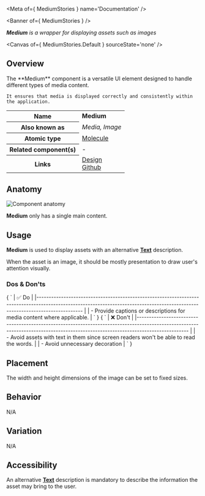 
<Meta of={ MediumStories } name='Documentation' />

<Banner of={ MediumStories } />

_**Medium** is a wrapper for displaying assets such as images_

<Canvas of={ MediumStories.Default } sourceState='none' />

## Overview
<div>
  <div id='description'>
    The **Medium** component is a versatile UI element designed to handle different types of media content.

    It ensures that media is displayed correctly and consistently within the application.
  </div>
  <table>
    <tbody>
    <tr>
      <th scope="row">Name</th>
      <td><strong>Medium</strong></td>
    </tr>
    <tr>
      <th scope="row">Also known as</th>
      <td><em>Media, Image</em></td>
    </tr>
    <tr>
      <th scope="row">Atomic type</th>
      <td>
        <a href='https://atomicdesign.bradfrost.com/chapter-2/#molecules'>Molecule<OdsIcon
          name={ ODS_ICON_NAME.externalLink }
          style={ { fontSize: '.7rem', paddingLeft: '.3rem', paddingRight: '.2rem' } }></OdsIcon></a>
      </td>
    </tr>
    <tr>
      <th scope="row">Related component(s)</th>
      <td>-</td>
    </tr>
    <tr>
      <th scope="row">Links</th>
      <td>
        <a href='https://www.figma.com/proto/tIKzHa5KvHHyosgIgyBswB/Design-Tokens'>Design<OdsIcon
          name={ ODS_ICON_NAME.externalLink }
          style={ { fontSize: '.7rem', paddingLeft: '.3rem', paddingRight: '.2rem' } }></OdsIcon></a><br />
        <a href='https://github.com/ovh/design-system/tree/master/packages/components/src/medium'>Github<OdsIcon
          name={ ODS_ICON_NAME.externalLink }
          style={ { fontSize: '.7rem', paddingLeft: '.3rem', paddingRight: '.2rem' } }></OdsIcon></a>
      </td>
    </tr>
    </tbody>
  </table>
</div>

## Anatomy

![Component anatomy](components/medium/anatomy.png "Component anatomy")

**Medium** only has a single main content.

## Usage

**Medium** is used to display assets with an alternative [**Text**](?path=/docs/ods-components-text--documentation) description.

When the asset is an image, it should be mostly presentation to draw user's attention visually.

### Dos & Don'ts

<Markdown>
  { `
| ✅ Do                                                                                                                                                                           |
|------------------------------------------------------------------------------------------------------------------------------------------------------------------------------- |
| - Provide captions or descriptions for media content where applicable.                                                                                                         |
` }
</Markdown>
<Markdown>
  { `
| ❌ Don't                                                                                                                                                                          |
|--------------------------------------------------------------------------------------------------------------------------------------------------------------------------------- |
| - Avoid assets with text in them since screen readers won't be able to read the words.                                                                                           |
| - Avoid unnecessary decoration                                                                                                                                                   |
` }
</Markdown>

## Placement

The width and height dimensions of the image can be set to fixed sizes.

## Behavior

N/A

## Variation

N/A

## Accessibility

An alternative [**Text**](?path=/docs/ods-components-text--documentation) description is mandatory to describe the information the asset may bring to the user.
